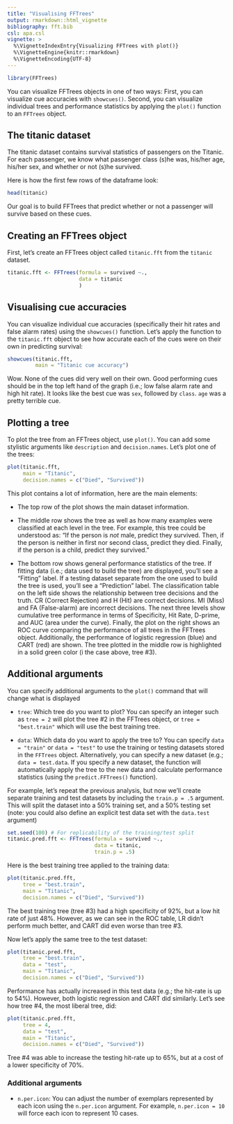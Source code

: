 ```yaml
---
title: "Visualising FFTrees"
output: rmarkdown::html_vignette
bibliography: fft.bib
csl: apa.csl
vignette: >
  %\VignetteIndexEntry{Visualizing FFTrees with plot()}
  %\VignetteEngine{knitr::rmarkdown}
  %\VignetteEncoding{UTF-8}
---
```



```r
library(FFTrees)
```

You can visualize FFTrees objects in one of two ways: First, you can visualize cue accuracies with `showcues()`. Second, you can visualize individual trees and performance statistics by applying the `plot()` function to an `FFTrees` object. 

## The titanic dataset

The titanic dataset contains survival statistics of passengers on the Titanic. For each passenger, we know what passenger class (s)he was, his/her age, his/her sex, and whether or not (s)he survived. 

Here is how the first few rows of the dataframe look:

```r
head(titanic)
```

Our goal is to build FFTrees that predict whether or not a passenger will survive based on these cues.

## Creating an FFTrees object

First, let's create an FFTrees object called `titanic.fft` from the `titanic` dataset.

```r
titanic.fft <- FFTrees(formula = survived ~.,
                       data = titanic
                       )
```


## Visualising cue accuracies

You can visualize individual cue accuracies (specifically their hit rates and false alarm rates) using the `showcues()` function. Let's apply the function to the `titanic.fft` object to see how accurate each of the cues were on their own in predicting survival:

```r
showcues(titanic.fft,
         main = "Titanic cue accuracy")
```

Wow. None of the cues did very well on their own. Good performing cues should be in the top left hand of the graph (i.e.; low false alarm rate and high hit rate). It looks like the best cue was `sex`, followed by `class`. `age` was a pretty terrible cue.

## Plotting a tree

To plot the tree from an FFTrees object, use `plot()`. You can add some stylistic arguments like `description` and `decision.names`. Let's plot one of the trees:

```r
plot(titanic.fft, 
     main = "Titanic", 
     decision.names = c("Died", "Survived"))
```

This plot contains a lot of information, here are the main elements:

- The top row of the plot shows the main dataset information. 

- The middle row shows the tree as well as how many examples were classified at each level in the tree. For example, this tree could be understood as: "If the person is *not* male, predict they survived. Then, if the person is neither in first nor second class, predict they died. Finally, if the person is a child, predict they survived."

- The bottom row shows general performance statistics of the tree. If fitting data (i.e.; data used to build the tree) are displayed, you'll see a "Fitting" label. If a testing dataset separate from the one used to build the tree is used, you'll see a "Prediction" label. The classification table on the left side shows the relationship between tree decisions and the truth. CR (Correct Rejection) and H (Hit) are correct decisions. MI (Miss) and FA (False-alarm) are incorrect decisions. The next three levels show cumulative tree performance in terms of Specificity, Hit Rate, D-prime, and AUC (area under the curve). Finally, the plot on the right shows an ROC curve comparing the performance of all trees in the FFTrees object. Additionally, the performance of logistic regression (blue) and CART (red) are shown. The tree plotted in the middle row is highlighted in a solid green color (i the case above, tree #3).

## Additional arguments

You can specify additional arguments to the `plot()` command that will change what is displayed

- `tree`: Which tree do you want to plot? You can specify an integer such as `tree = 2` will plot the tree #2 in the FFTrees object, or `tree = "best.train"` which will use the best training tree.

- `data`: Which data do you want to apply the tree to? You can specify `data = "train"` or `data = "test"` to use the training or testing datasets stored in the `FFTrees` object. Alternatively, you can specify a new dataset (e.g.; `data = test.data`. If you specify a new dataset, the function will automatically apply the tree to the new data and calculate performance statistics (using the `predict.FFTrees()` function).

For example, let's repeat the previous analysis, but now we'll create separate training and test datasets by including the `train.p = .5` argument. This will split the dataset into a 50% training set, and a 50% testing set (note: you could also define an explicit test data set with the `data.test` argument)

```r
set.seed(100) # For replicability of the training/test split
titanic.pred.fft <- FFTrees(formula = survived ~.,
                            data = titanic,
                            train.p = .5)
```

Here is the best training tree applied to the training data:

```r
plot(titanic.pred.fft,
     tree = "best.train", 
     main = "Titanic", 
     decision.names = c("Died", "Survived"))
```

The best training tree (tree #3) had a high specificity of 92%, but a low hit rate of just 48%. However, as we can see in the ROC table, LR didn't perform much better, and CART did even worse than tree #3.

Now let's apply the same tree to the test dataset:

```r
plot(titanic.pred.fft,
     tree = "best.train",
     data = "test", 
     main = "Titanic", 
     decision.names = c("Died", "Survived"))
```

Performance has actually increased in this test data (e.g.; the hit-rate is up to 54%). However, both logistic regression and CART did similarly. Let's see how tree #4, the most liberal tree, did:

```r
plot(titanic.pred.fft,
     tree = 4,
     data = "test", 
     main = "Titanic", 
     decision.names = c("Died", "Survived"))
```

Tree #4 was able to increase the testing hit-rate up to 65%, but at a cost of a lower specificity of 70%.

### Additional arguments

- `n.per.icon`: You can adjust the number of exemplars represented by each icon using the `n.per.icon` argument. For example, `n.per.icon = 10` will force each icon to represent 10 cases.

